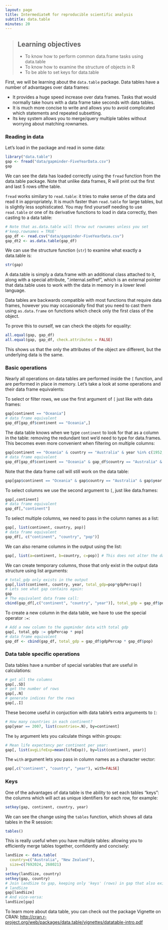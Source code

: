 ```yaml
---
layout: page
title: IntermediateR for reproducible scientific analysis
subtitle: data.table
minutes: 20
---
```



> ## Learning objectives {.objectives}
>
> * To know how to perform common data.frame tasks using data.table
> * To know how to examine the structure of objects in R
> * To be able to set keys for data.table
>

First, we will be learning about the `data.table` package. Data tables
have a number of advantages over data frames:

 * It provides a huge speed increase over data frames. Tasks that would
   normally take hours with a data frame take seconds with data tables.
 * It is much more concise to write and allows you to avoid complicated
   which statements and repeated subsetting.
 * Its key system allows you to merge/query multiple tables without 
   worrying about matching rownames.

### Reading in data

Let's load in the package and read in some data:

```r
library("data.table")
gap <- fread("data/gapminder-FiveYearData.csv")
gap
```

We can see the data has loaded correctly using the `fread` function from the 
data.table package. Note that unlike data frames, R will print out the first and 
last 5 rows ofthe table.

`fread` works similary to `read.table`: it tries to make
sense of the data and read it in appropriately. It is much faster than 
`read.table` for large tables, but is slightly less sophisticated. You may find
yourself needing to use `read.table` or one of its derivative functions to load
in data correctly, then casting to a data table:

```r
# Note that as.data.table will throw out rownames unless you set 
#'keep.rownames = TRUE'
gap_df <- read.csv("data/gapminder-FiveYearData.csv")
gap_dt2 <- as.data.table(gap_df)
```

We can use the structure function (`str`) to examine what exactly a data.table 
is:

```r
str(gap)
```

A data.table is simply a data.frame with an additional class attached to it, 
along with a special attribute, ".internal.selfref", which is an external pointer
that data.table uses to work with the data in memory in a lower level language.

Data tables are backwards compatible with most functions that require data 
frames, however you may occasionally find that you need to cast them using
`as.data.frame` on functions which check only the first class of the object.

To prove this to ourself, we can check the objets for equality:

```r
all.equal(gap, gap_df)
all.equal(gap, gap_df, check.attributes = FALSE)
```

This shows us that the only the attributes of the object are different, but the
underlying data is the same.

### Basic operations

Nearly all operations on data tables are performed inside the `[` function, and
are performed in place in memory. Let's take a look at some operations and their
data frame equivalents:

To select or filter rows, we use the first argument of `[` just like with data
frames:

```r
gap[continent == "Oceania"]
# data frame equivalent
gap_df[gap_df$continent == "Oceania",]
```

The data table knows when we type `continent` to look for that as a column in
the table: removing the redundant text we'd need to type for data.frames. This 
becomes even more convenient when filtering on multiple columns:

```r
gap[continent == "Oceania" & country == "Australia" & year %in% c(1952, 2007)]
# data frame equivalent
gap_df[gap_df$continent == "Oceania" & gap_df$country == "Australia" & gap_df$year %in% c(1952, 2007),]
```

Note that the data frame call will still work on the data table:

```r
gap[gap$continent == "Oceania" & gap$country == "Australia" & gap$year %in% c(1952, 2007),]
```

To select columns we use the second argument to `[`, just like data.frames:

```r
gap[,continent]
# data frame equivalent
gap_df[,"continent"]
```

To select multiple columns, we need to pass in the column names as a list:

```r
gap[, list(continent, country, pop)]
# data frame equivalent
gap_df[, c("continent", "country", "pop")]
```

We can also rename columns in the output using the list:

```r
gap[, list(a=continent, b=country, c=pop)] # This does not alter the data table
```

We can create temporary columns, those that only exist in the output data 
structure using list arguments:

```r
# total_gdp only exists in the output
gap[,list(continent, country, year, total_gdp=pop*gdpPercap)]
# Lets see what gap contains again:
gap
# The equivalent data frame call:
cbind(gap_df[,c("continent", "country", "year")], total_gdp = gap_df$pop * gap_df$gdpPercap)
```

To create a new column in the data table, we have to use the special operator 
`:=`:

```r
# Add a new column to the gapminder data with total gdp
gap[, total_gdp := gdpPercap * pop]
# data frame equivalent
gap_df <- cbind(gap_df, total_gdp = gap_df$gdpPercap * gap_df$pop)
```

### Data table specific operations

Data tables have a number of special variables that are useful in calculations:

```r
# get all the columns
gap[,.SD]
# get the number of rows
gap[,.N]
# generate indices for the rows
gap[,.I]
```

These become useful in conjuction with data table's extra arguments to `[`:

```r
# How many countries in each continent?
gap[year == 2007, list(countries=.N), by=continent]
```

The `by` argument lets you calculate things within groups:

```r
# Mean life expectancy per continent per year:
gap[, list(avgLifeExp=mean(lifeExp)), by=list(continent, year)]
```

The `with` argument lets you pass in column names as a character vector:

```r
gap[,c("continent", "country", "year"), with=FALSE]
```

### Keys 

One of the advantages of data table is the ability to set each tables "keys":
the columns which will act as unique identifiers for each row, for example:

```r
setkey(gap, continent, country, year)
```

We can see the change using the `tables` function, which shows all data tables 
in the R session:

```r
tables()
```

This is really useful when you have multiple tables: allowing you to efficiently
merge tables together, confidently and concisely:

```r
landSize <- data.table(
  country=c("Australia", "New Zealand"),
  size=c(7692024, 268021)
)
setkey(landSize, country)
setkey(gap, country)
# Join landSize to gap, keeping only 'keys' (rows) in gap that also exist in
# landSize
gap[landSize]
# And vice-versa:
landSize[gap]
```

To learn more about data table, you can check out the package Vignette on CRAN:
<http://cran.r-project.org/web/packages/data.table/vignettes/datatable-intro.pdf>




